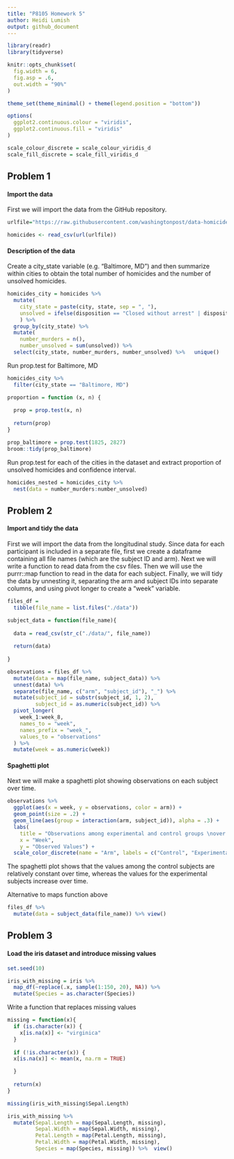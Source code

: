 ```yaml
---
title: "P8105 Homework 5"
author: Heidi Lumish
output: github_document
---
```


```r
library(readr)
library(tidyverse)

knitr::opts_chunk$set(
  fig.width = 6,
  fig.asp = .6,
  out.width = "90%"
)

theme_set(theme_minimal() + theme(legend.position = "bottom"))

options(
  ggplot2.continuous.colour = "viridis",
  ggplot2.continuous.fill = "viridis"
)

scale_colour_discrete = scale_colour_viridis_d
scale_fill_discrete = scale_fill_viridis_d
```

## Problem 1

#### Import the data
First we will import the data from the GitHub repository.

```r
urlfile="https://raw.githubusercontent.com/washingtonpost/data-homicides/master/homicide-data.csv"

homicides <- read_csv(url(urlfile))
```

#### Description of the data

Create a city_state variable (e.g. "Baltimore, MD") and then summarize within cities to obtain the total number of homicides and the number of unsolved homicides.

```r
homicides_city = homicides %>% 
  mutate(
    city_state = paste(city, state, sep = ", "),
    unsolved = ifelse(disposition == "Closed without arrest" | disposition == "Open/No arrest", 1, 0)
    ) %>%
  group_by(city_state) %>%
  mutate(
    number_murders = n(),
    number_unsolved = sum(unsolved)) %>% 
  select(city_state, number_murders, number_unsolved) %>%   unique()
```

Run prop.test for Baltimore, MD

```r
homicides_city %>% 
  filter(city_state == "Baltimore, MD")

proportion = function (x, n) {
  
  prop = prop.test(x, n)
  
  return(prop)
}

prop_baltimore = prop.test(1825, 2827)
broom::tidy(prop_baltimore)
```


Run prop.test for each of the cities in the dataset and extract proportion of unsolved homicides and confidence interval.

```r
homicides_nested = homicides_city %>% 
  nest(data = number_murders:number_unsolved)

```

## Problem 2

#### Import and tidy the data

First we will import the data from the longitudinal study. Since data for each participant is included in a separate file, first we create a dataframe containing all file names (which are the subject ID and arm). Next we will write a function to read data from the csv files. Then we will use the purrr::map function to read in the data for each subject. Finally, we will tidy the data by unnesting it, separating the arm and subject IDs into separate columns, and using pivot longer to create a "week" variable.

```r
files_df = 
  tibble(file_name = list.files("./data")) 

subject_data = function(file_name){
  
  data = read_csv(str_c("./data/", file_name))
  
  return(data)
  
}

observations = files_df %>% 
  mutate(data = map(file_name, subject_data)) %>%
  unnest(data) %>%
  separate(file_name, c("arm", "subject_id"), "_") %>%
  mutate(subject_id = substr(subject_id, 1, 2),
         subject_id = as.numeric(subject_id)) %>% 
  pivot_longer(
    week_1:week_8,
    names_to = "week",
    names_prefix = "week_",
    values_to = "observations"
  ) %>% 
  mutate(week = as.numeric(week))
```

#### Spaghetti plot

Next we will make a spaghetti plot showing observations on each subject over time. 

```r
observations %>% 
  ggplot(aes(x = week, y = observations, color = arm)) +
  geom_point(size = .2) + 
  geom_line(aes(group = interaction(arm, subject_id)), alpha = .3) +
  labs(
    title = "Observations among experimental and control groups \nover time",
    x = "Week",
    y = "Observed Values") +
  scale_color_discrete(name = "Arm", labels = c("Control", "Experimental"))
```

The spaghetti plot shows that the values among the control subjects are relatively constant over time, whereas the values for the experimental subjects increase over time.

Alternative to maps function above
```r
files_df %>% 
  mutate(data = subject_data(file_name)) %>% view()
```

## Problem 3

#### Load the iris dataset and introduce missing values

```r
set.seed(10)

iris_with_missing = iris %>% 
  map_df(~replace(.x, sample(1:150, 20), NA)) %>%
  mutate(Species = as.character(Species))
```

Write a function that replaces missing values

```r
missing = function(x){
  if (is.character(x)) {
    x[is.na(x)] <- "virginica"
  }
  
  if (!is.character(x)) {
  x[is.na(x)] <- mean(x, na.rm = TRUE)

  }
  
  return(x)
}

missing(iris_with_missing$Sepal.Length)

iris_with_missing %>%
  mutate(Sepal.Length = map(Sepal.Length, missing),
         Sepal.Width = map(Sepal.Width, missing),
         Petal.Length = map(Petal.Length, missing),
         Petal.Width = map(Petal.Width, missing),
         Species = map(Species, missing)) %>%  view()

```

